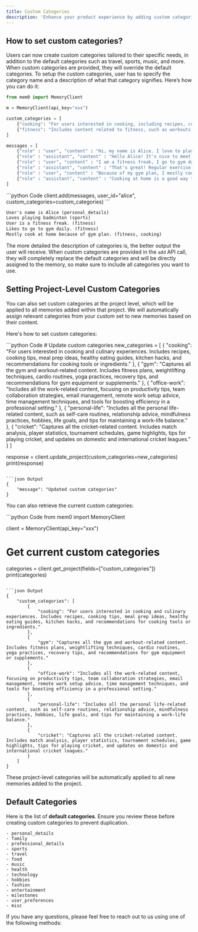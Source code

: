 ```yaml
---
title: Custom Categories
description: 'Enhance your product experience by adding custom categories tailored to your needs'
---
```


## How to set custom categories?

Users can now create custom categories tailored to their specific needs, in addition to the default categories such as travel, sports, music, and more. When custom categories are provided, they will override the default categories.
To setup the custom categories, user has to specify the category name and a description of what that category signifies.
Here’s how you can do it:

```python
from mem0 import MemoryClient

m = MemoryClient(api_key="xxx")

custom_categories = [
    {"cooking": "For users interested in cooking, including recipes, cooking tips, and culinary experiences."},
    {"fitness": "Includes content related to fitness, such as workouts, exercises, and fitness tips."}
]

messages = [
    {"role" : "user", "content" : "Hi, my name is Alice. I love to play badminton."},
    {"role" : "assistant", "content" : "Hello Alice! It's nice to meet you. Badminton is such an amazing sport. How can I assist you today?"},
    {"role" : "user", "content" : "I am a fitness freak, I go to gym daily."},
    {"role" : "assistant", "content" : "That's great! Regular exercise is very beneficial for health."},
    {"role" : "user", "content" : "Because of my gym plan, I mostly cook at home."},
    {"role" : "assistant", "content" : "Cooking at home is a good way to ensure you have a balanced diet."}
]
```

<CodeGroup>
```python Code
client.add(messages, user_id="alice", custom_categories=custom_categories)
```

```markdown Memories with categories
User's name is Alice (personal_details)
Loves playing badminton (sports)
User is a fitness freak. (fitness)
Likes to go to gym daily. (fitness)
Mostly cook at home because of gym plan. (fitness, cooking)
```
</CodeGroup>

<Note> The more detailed the description of categories is, the better output the user will receive. When custom categories are provided in the `add` API call, they will completely replace the default categories and will be directly assigned to the memory, so make sure to include all categories you want to use. </Note>


## Setting Project-Level Custom Categories

You can also set custom categories at the project level, which will be applied to all memories added within that project. We will automatically assign relevant categories from your custom set to new memories based on their content. 

Here's how to set custom categories:

<CodeGroup>
```python Code
# Update custom categories
new_categories = [
        {
            "cooking": "For users interested in cooking and culinary experiences. Includes recipes, cooking tips, meal prep ideas, healthy eating guides, kitchen hacks, and recommendations for cooking tools or ingredients."
        },
        {
            "gym": "Captures all the gym and workout-related content. Includes fitness plans, weightlifting techniques, cardio routines, yoga practices, recovery tips, and recommendations for gym equipment or supplements."
        },
        {
            "office-work": "Includes all the work-related content, focusing on productivity tips, team collaboration strategies, email management, remote work setup advice, time management techniques, and tools for boosting efficiency in a professional setting."
        },
        {
            "personal-life": "Includes all the personal life-related content, such as self-care routines, relationship advice, mindfulness practices, hobbies, life goals, and tips for maintaining a work-life balance."
        },
        {
            "cricket": "Captures all the cricket-related content. Includes match analysis, player statistics, tournament schedules, game highlights, tips for playing cricket, and updates on domestic and international cricket leagues."
        }
    ]

response = client.update_project(custom_categories=new_categories)
print(response)
```

```json Output
{
    "message": "Updated custom categories"
}
```
</CodeGroup>

You can also retrieve the current custom categories:

<CodeGroup>
```python Code
from mem0 import MemoryClient

client = MemoryClient(api_key="xxx")

# Get current custom categories
categories = client.get_project(fields=["custom_categories"])
print(categories)
```

```json Output
{
    "custom_categories": [
        {
            "cooking": "For users interested in cooking and culinary experiences. Includes recipes, cooking tips, meal prep ideas, healthy eating guides, kitchen hacks, and recommendations for cooking tools or ingredients."
        },
        {
            "gym": "Captures all the gym and workout-related content. Includes fitness plans, weightlifting techniques, cardio routines, yoga practices, recovery tips, and recommendations for gym equipment or supplements."
        },
        {
            "office-work": "Includes all the work-related content, focusing on productivity tips, team collaboration strategies, email management, remote work setup advice, time management techniques, and tools for boosting efficiency in a professional setting."
        },
        {
            "personal-life": "Includes all the personal life-related content, such as self-care routines, relationship advice, mindfulness practices, hobbies, life goals, and tips for maintaining a work-life balance."
        },
        {
            "cricket": "Captures all the cricket-related content. Includes match analysis, player statistics, tournament schedules, game highlights, tips for playing cricket, and updates on domestic and international cricket leagues."
        }
    ]
}

```
</CodeGroup>

These project-level categories will be automatically applied to all new memories added to the project.

## Default Categories
Here is the list of **default categories**. Ensure you review these before creating custom categories to prevent duplication.

```
- personal_details
- family
- professional_details
- sports
- travel 
- food
- music
- health
- technology
- hobbies
- fashion
- entertainment
- milestones
- user_preferences
- misc
```

If you have any questions, please feel free to reach out to us using one of the following methods:

<Snippet file="get-help.mdx" />